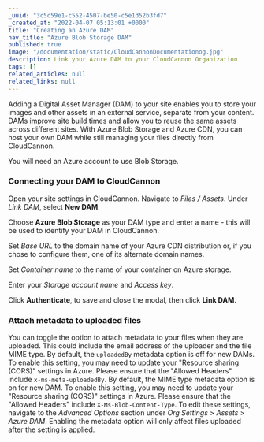 ```yaml
---
_uuid: "3c5c59e1-c552-4507-be50-c5e1d52b3fd7"
_created_at: "2022-04-07 05:13:01 +0000"
title: "Creating an Azure DAM"
nav_title: "Azure Blob Storage DAM"
published: true
image: "/documentation/static/CloudCannonDocumentationog.jpg"
description: Link your Azure DAM to your CloudCannon Organization
tags: []
related_articles: null
related_links: null
---
```


Adding a Digital Asset Manager (DAM) to your site enables you to store your images and other assets in an external service, separate from your content. DAMs improve site build times and allow you to reuse the same assets across different sites. With Azure Blob Storage and Azure CDN, you can host your own DAM while still managing your files directly from CloudCannon.

You will need an Azure account to use Blob Storage.

### Connecting your DAM to CloudCannon

Open your site settings in CloudCannon. Navigate to *Files* */* *Assets*. Under *Link DAM*, select **New DAM**.

Choose **Azure Blob Storage** as your DAM type and enter a name - this will be used to identify your DAM in CloudCannon.

Set *Base URL* to the domain name of your Azure CDN distribution or, if you chose to configure them, one of its alternate domain names.

Set *Container name* to the name of your container on Azure storage.

Enter your *Storage account name* and *Access key*.

Click **Authenticate**, to save and close the modal, then click **Link DAM**.

### Attach metadata to uploaded files

You can toggle the option to attach metadata to your files when they are uploaded. This could include the email address of the uploader and the file MIME type.
By default, the `uploadedBy` metadata option is off for new DAMs. To enable this setting, you may need to update your "Resource sharing (CORS)" settings in Azure. Please ensure that the "Allowed Headers" include `x-ms-meta-uploadedBy`.
By default, the MIME type metadata option is on for new DAM. To enable this setting, you may need to update your "Resource sharing (CORS)" settings in Azure. Please ensure that the "Allowed Headers" include `X-Ms-Blob-Content-Type`.
To edit these settings, navigate to the _Advanced Options_ section under _Org Settings_ > _Assets_ > _Azure DAM_. Enabling the metadata option will only affect files uploaded after the setting is applied. 

